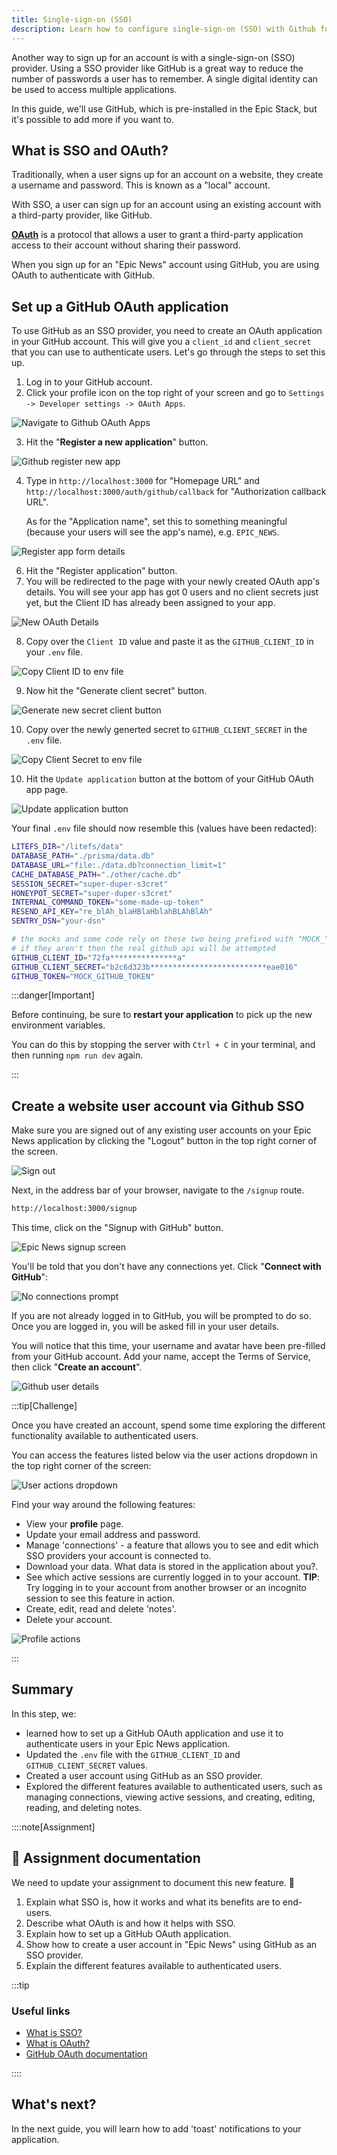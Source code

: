 ```yaml
---
title: Single-sign-on (SSO)
description: Learn how to configure single-sign-on (SSO) with Github for your application.
---
```


Another way to sign up for an account is with a single-sign-on (SSO) provider. Using a SSO provider like GitHub is a great way to reduce the number of passwords a user has to remember. A single digital identity can be used to access multiple applications.

In this guide, we'll use GitHub, which is pre-installed in the Epic Stack, but it's possible to add more if you want to.

## What is SSO and OAuth?

Traditionally, when a user signs up for an account on a website, they create a username and password. This is known as a "local" account.

With SSO, a user can sign up for an account using an existing account with a third-party provider, like GitHub.

[**OAuth**](https://auth0.com/intro-to-iam/what-is-oauth-2) is a protocol that allows a user to grant a third-party application access to their account without sharing their password.

When you sign up for an "Epic News" account using GitHub, you are using OAuth to authenticate with GitHub.

## Set up a GitHub OAuth application

To use GitHub as an SSO provider, you need to create an OAuth application in your GitHub account. This will give you a `client_id` and `client_secret` that you can use to authenticate users. Let's go through the steps to set this up.

1. Log in to your GitHub account.
2. Click your profile icon on the top right of your screen and go to `Settings -> Developer settings -> OAuth Apps`.

![Navigate to Github OAuth Apps](src/assets/png/epic-news/navigate-to-github-oauth.png)

3. Hit the "**Register a new application**" button.

![Github register new app](src/assets/png/epic-news/github-register-new-app.png)

4. Type in `http://localhost:3000` for "Homepage URL" and `http://localhost:3000/auth/github/callback` for "Authorization callback URL".

    As for the "Application name", set this to something meaningful (because your users will see the app's name), e.g. `EPIC_NEWS`.

![Register app form details](src/assets/png/epic-news/register-app-form-details.png)

6. Hit the "Register application" button.
7. You will be redirected to the page with your newly created OAuth app's details. You will see your app has got 0 users and no client secrets just yet, but the Client ID has already been assigned to your app.

![New OAuth Details](src/assets/png/epic-news/new-oauth-details.png)

8. Copy over the `Client ID` value and paste it as the `GITHUB_CLIENT_ID` in your `.env` file.

![Copy Client ID to env file](src/assets/png/epic-news/copy-client-id-to-env.png)

9. Now hit the "Generate client secret" button.

![Generate new secret client button](src/assets/png/epic-news/generate-new-client-secret-button.png)

10. Copy over the newly generted secret to `GITHUB_CLIENT_SECRET` in the `.env` file.

![Copy Client Secret to env file](src/assets/png/epic-news/copy-client-secret-to-env.png)

10. Hit the `Update application` button at the bottom of your GitHub OAuth app page.

![Update application button](src/assets/png/epic-news/update-application-button.png)

Your final `.env` file should now resemble this (values have been redacted):

```sh title=".env" frame="none" showLineNumbers collapse={1-9} {13, 14}
LITEFS_DIR="/litefs/data"
DATABASE_PATH="./prisma/data.db"
DATABASE_URL="file:./data.db?connection_limit=1"
CACHE_DATABASE_PATH="./other/cache.db"
SESSION_SECRET="super-duper-s3cret"
HONEYPOT_SECRET="super-duper-s3cret"
INTERNAL_COMMAND_TOKEN="some-made-up-token"
RESEND_API_KEY="re_blAh_blaHBlaHblahBLAhBlAh"
SENTRY_DSN="your-dsn"

# the mocks and some code rely on these two being prefixed with "MOCK_"
# if they aren't then the real github api will be attempted
GITHUB_CLIENT_ID="72fa***************a"
GITHUB_CLIENT_SECRET="b2c6d323b**************************eae016"
GITHUB_TOKEN="MOCK_GITHUB_TOKEN"
```

:::danger[Important]

Before continuing, be sure to **restart your application** to pick up the new environment variables.

You can do this by stopping the server with `Ctrl + C` in your terminal, and then running `npm run dev` again.

:::

## Create a website user account via Github SSO

Make sure you are signed out of any existing user accounts on your Epic News application by clicking the "Logout" button in the top right corner of the screen.

![Sign out](src/assets/png/epic-news/sign-out.png)

Next, in the address bar of your browser, navigate to the `/signup` route.

```bash title="Epic News signup URL"
http://localhost:3000/signup
```

This time, click on the "Signup with GitHub" button.

![Epic News signup screen](src/assets/png/signup-with-github.png)

You'll be told that you don't have any connections yet. Click "**Connect with GitHub**":

![No connections prompt](src/assets/png/epic-news/no-connections-prompt.png)

If you are not already logged in to GitHub, you will be prompted to do so. Once you are logged in, you will be asked fill in your user details.

You will notice that this time, your username and avatar have been pre-filled from your GitHub account. Add your name, accept the Terms of Service, then click "**Create an account**".

![Github user details](src/assets/png/sso-user-details.png)

:::tip[Challenge]

Once you have created an account, spend some time exploring the different functionality available to authenticated users.

You can access the features listed below via the user actions dropdown in the top right corner of the screen:

![User actions dropdown](src/assets/png/epic-news/user-actions-dropdown.png)

Find your way around the following features:

- View your **profile** page.
- Update your email address and password.
- Manage 'connections' - a feature that allows you to see and edit which SSO providers your account is connected to.
- Download your data. What data is stored in the application about you?.
- See which active sessions are currently logged in to your account. **TIP**: Try logging in to your account from another browser or an incognito session to see this feature in action.
- Create, edit, read and delete 'notes'.
- Delete your account.

![Profile actions](src/assets/png/profile-actions.png)

:::

## Summary

In this step, we:

- learned how to set up a GitHub OAuth application and use it to authenticate users in your Epic News application.
- Updated the `.env` file with the `GITHUB_CLIENT_ID` and `GITHUB_CLIENT_SECRET` values.
- Created a user account using GitHub as an SSO provider.
- Explored the different features available to authenticated users, such as managing connections, viewing active sessions, and creating, editing, reading, and deleting notes.

::::note[Assignment]

## 📄 Assignment documentation

We need to update your assignment to document this new feature. 🚀

1. Explain what SSO is, how it works and what its benefits are to end-users.
2. Describe what OAuth is and how it helps with SSO.
3. Explain how to set up a GitHub OAuth application.
4. Show how to create a user account in "Epic News" using GitHub as an SSO provider.
5. Explain the different features available to authenticated users.

:::tip

### Useful links

- [What is SSO?](https://auth0.com/docs/authenticate/single-sign-on)
- [What is OAuth?](https://auth0.com/intro-to-iam/what-is-oauth-2)
- [GitHub OAuth documentation](https://docs.github.com/en/developers/apps/building-oauth-apps)

::::

## What's next?

In the next guide, you will learn how to add 'toast' notifications to your application.
